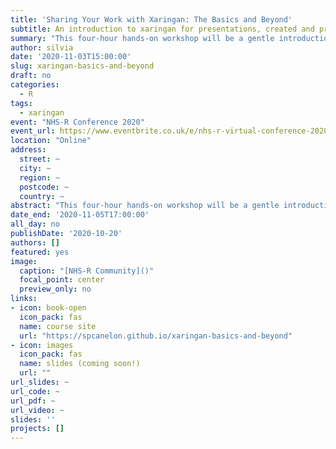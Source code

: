 ```yaml
---
title: 'Sharing Your Work with Xaringan: The Basics and Beyond'
subtitle: An introduction to xaringan for presentations, created and presented for the [NHS-R Community](https://nhsrcommunity.com/about/) [2020 Virtual Conference](https://nhsrcommunity.com/nhsr-conference-2020/)
summary: "This four-hour hands-on workshop will be a gentle introduction to the xaringan package as a tool to create impressive presentation slides that can be deployed to the web for easy sharing. <br/>Day 1 (Nov. 3, 3-5pm BST) will cover the nuts and bolts of creating presentation slides using xaringan and deploying them in HTML format for easy sharing with others. <br/>Day 2 (Nov. 5, 3-5pm BST) will cover how to take your slides to the next level with the xaringanExtra package and how to customize slides with CSS.This workshop is designed for R users already familiar with R Markdown and GitHub."
author: silvia
date: '2020-11-03T15:00:00'
slug: xaringan-basics-and-beyond
draft: no
categories:
  - R
tags:
  - xaringan
event: "NHS-R Conference 2020"
event_url: https://www.eventbrite.co.uk/e/nhs-r-virtual-conference-2020-tickets-116861085653
location: "Online"
address:
  street: ~
  city: ~
  region: ~
  postcode: ~
  country: ~
abstract: "This four-hour hands-on workshop will be a gentle introduction to the xaringan package as a tool to create impressive presentation slides that can be deployed to the web for easy sharing. <br/><br/>Day 1 will cover the nuts and bolts of creating presentation slides using xaringan and deploying them in HTML format for easy sharing with others. <br/><br/>Day 2 will cover how to take your slides to the next level with the xaringanExtra package and how to customize slides with CSS.<br/><br/>This workshop is designed for R users already familiar with R Markdown and GitHub."
date_end: '2020-11-05T17:00:00'
all_day: no
publishDate: '2020-10-20'
authors: []
featured: yes
image:
  caption: "[NHS-R Community]()"
  focal_point: center
  preview_only: no
links:
- icon: book-open
  icon_pack: fas
  name: course site
  url: "https://spcanelon.github.io/xaringan-basics-and-beyond"
- icon: images
  icon_pack: fas
  name: slides (coming soon!)
  url: ""
url_slides: ~
url_code: ~
url_pdf: ~
url_video: ~
slides: ''
projects: []
---
```

